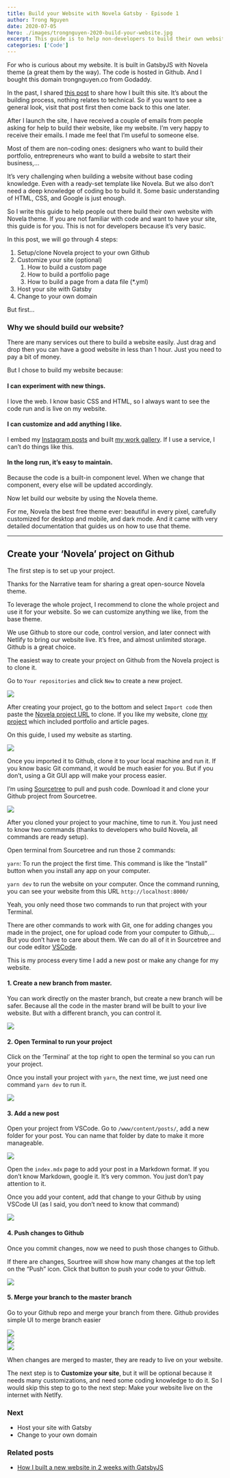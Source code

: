 ```yaml
---
title: Build your Website with Novela Gatsby - Episode 1
author: Trong Nguyen
date: 2020-07-05
hero: ./images/trongnguyen-2020-build-your-website.jpg
excerpt: This guide is to help non-developers to build their own website with the Novela theme
categories: ['Code']
---
```


For who is curious about my website. It is built in GatsbyJS with Novela theme (a great them by the way). The code is hosted in Github. And I bought this domain trongnguyen.co from Godaddy.

In the past, I shared [this post](https://trongnguyen.co/how-i-built-a-new-website-in-2-weeks-with-gatsbyjs) to share how I built this site. It’s about the building process, nothing relates to technical. So if you want to see a general look, visit that post first then come back to this one later.

After I launch the site, I have received a couple of emails from people asking for help to build their website, like my website. I’m very happy to receive their emails. I made me feel that I’m useful to someone else.

Most of them are non-coding ones: designers who want to build their portfolio, entrepreneurs who want to build a website to start their business,…

It’s very challenging when building a website without base coding knowledge. Even with a ready-set template like Novela. But we also don’t need a deep knowledge of coding bo to build it. Some basic understanding of HTML, CSS, and Google is just enough.

So I write this guide to help people out there build their own website with Novela theme. If you are not familiar with code and want to have your site, this guide is for you. This is not for developers because it’s very basic.

In this post, we will go through 4 steps:

1. Setup/clone Novela project to your own Github
2. Customize your site (optional)
    1. How to build a custom page
    2. How to build a portfolio page
    3. How to build a page from a data file (*.yml)
3. Host your site with Gatsby
4. Change to your own domain

But first…

### Why we should build our website?
There are many services out there to build a website easily. Just drag and drop then you can have a good website in less than 1 hour. Just you need to pay a bit of money.

But I chose to build my website because:

#### I can experiment with new things.
I love the web. I know basic CSS and HTML, so I always want to see the code run and is live on my website.

#### I can customize and add anything I like.
I embed my [Instagram posts](https://trongnguyen.co/design-tips) and built [my work gallery](https://trongnguyen.co/gallery). If I use a service, I can’t do things like this.

#### In the long run, it’s easy to maintain.
Because the code is a built-in component level. When we change that component, every else will be updated accordingly.

Now let build our website by using the Novela theme.

For me, Novela the best free theme ever: beautiful in every pixel, carefully customized for desktop and mobile, and dark mode. And it came with very detailed documentation that guides us on how to use that theme.

---

## Create your ‘Novela’ project on Github
The first step is to set up your project.

Thanks for the Narrative team for sharing a great open-source Novela theme.

To leverage the whole project, I recommend to clone the whole project and use it for your website. So we can customize anything we like, from the base theme.

We use Github to store our code, control version, and later connect with Netlify to bring our website live. It’s free, and almost unlimited storage. Github is a great choice.

The easiest way to create your project on Github from the Novela project is to clone it.

Go to `Your repositories` and click `New` to create a new project.

<div class="Image__Small">
  <img src="./images/trongnguyen-2020-build-your-website-1.jpg" />
</div>

After creating your project, go to the bottom and select `Import code` then paste the [Novela project URL](https://github.com/narative/gatsby-theme-novela) to clone. If you like my website, clone [my project](https://github.com/tantrongtt/blog-novela) which included portfolio and article pages.

On this guide, I used my website as starting.

<div class="Image__Small">
  <img src="./images/trongnguyen-2020-build-your-website-2.jpg" />
</div>

Once you imported it to Github, clone it to your local machine and run it. If you know basic Git command, it would be much easier for you. But if you don’t, using a Git GUI app will make your process easier.

I’m using [Sourcetree](https://www.sourcetreeapp.com) to pull and push code. Download it and clone your Github project from Sourcetree.

<div class="Image__Small">
  <img src="./images/trongnguyen-2020-build-your-website-3.jpg" />
</div>

After you cloned your project to your machine, time to run it. You just need to know two commands (thanks to developers who build Novela, all commands are ready setup).

Open terminal from Sourcetree and run those 2 commands:

`yarn`: To run the project the first time. This command is like the “Install” button when you install any app on your computer.

`yarn dev` to run the website on your computer. Once the command running, you can see your website from this URL
`http://localhost:8000/`

Yeah, you only need those two commands to run that project with your Terminal.

There are other commands to work with Git, one for adding changes you made in the project, one for upload code from your computer to Github,… But you don’t have to care about them. We can do all of it in Sourcetree and our code editor [VSCode](https://code.visualstudio.com).

This is my process every time I add a new post or make any change for my website.

#### 1. Create a new branch from master.
You can work directly on the master branch, but create a new branch will be safer. Because all the code in the master brand will be built to your live website. But with a different branch, you can control it.

<div class="Image__Small">
  <img src="./images/trongnguyen-2020-build-your-website-4.jpg" />
</div>

#### 2. Open Terminal to run your project
Click on the ‘Terminal’ at the top right to open the terminal so you can run your project.

Once you install your project with `yarn`, the next time, we just need one command `yarn dev` to run it.

<div class="Image__Small">
  <img src="./images/trongnguyen-2020-build-your-website-5.jpg" />
</div>

#### 3. Add a new post

Open your project from VSCode. Go to `/www/content/posts/`, add a new folder for your post. You can name that folder by date to make it more manageable.

<div class="Image__Small">
  <img src="./images/trongnguyen-2020-build-your-website-6.jpg" />
</div>

Open the `index.mdx` page to add your post in a Markdown format. If you don’t know Markdown, google it. It’s very common. You just don’t pay attention to it.

Once you add your content, add that change to your Github by using VSCode UI (as I said, you don’t need to know that command)

<div class="Image__Small">
  <img src="./images/trongnguyen-2020-build-your-website-7.jpg" />
</div>

#### 4. Push changes to Github
Once you commit changes, now we need to push those changes to Github.

If there are changes, Sourtree will show how many changes at the top left on the “Push” icon. Click that button to push your code to your Github.

<div class="Image__Small">
  <img src="./images/trongnguyen-2020-build-your-website-8.jpg" />
</div>

#### 5. Merge your branch to the master branch

Go to your Github repo and merge your branch from there. Github provides simple UI to merge branch easier

<div class="Image__Small">
  <img src="./images/trongnguyen-2020-build-your-website-9.jpg" />
</div>

<div class="Image__Small">
  <img src="./images/trongnguyen-2020-build-your-website-10.jpg" />
</div>

<div class="Image__Small">
  <img src="./images/trongnguyen-2020-build-your-website-11.jpg" />
</div>

When changes are merged to master, they are ready to live on your website.

The next step is to **Customize your site**, but it will be optional because it needs many customizations, and need some coding knowledge to do it. So I would skip this step to go to the next step: Make your website live on the internet with Netlfy.

### Next
* Host your site with Gatsby
* Change to your own domain

### Related posts
- [How I built a new website in 2 weeks with GatsbyJS](https://trongnguyen.co/how-i-built-a-new-website-in-2-weeks-with-gatsbyjs)
